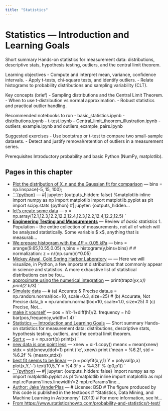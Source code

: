 ```yaml
---
title: "Statistics"
---
```


# Statistics — Introduction and Learning Goals

Short summary
Hands-on statistics for measurement data: distributions, descriptive stats, hypothesis testing, outliers, and the central limit theorem.

Learning objectives
- Compute and interpret mean, variance, confidence intervals.
- Apply t-tests, chi-square tests, and identify outliers.
- Relate histograms to probability distributions and sampling variability (CLT).

Key concepts (brief)
- Sampling distributions and the Central Limit Theorem.
- When to use t-distribution vs normal approximation.
- Robust statistics and practical outlier handling.

Recommended notebooks to run
- basic_statistics.ipynb
- distributions.ipynb
- t-test.ipynb
- Central_limit_theorem_illustration.ipynb
- outliers_example.ipynb and outliers_example_pairs.ipynb

Suggested exercises
- Use bootstrap or t-test to compare two small-sample datasets.
- Detect and justify removal/retention of outliers in a measurement series.

Prerequisites
Introductory probability and basic Python (NumPy, matplotlib).

<!-- AUTOGEN_START -->
## Pages in this chapter

- [Plot the distribution of X_n and the Gaussian fit for comparison](Central_limit_theorem_illustration.qmd) — bins = np.linspace(-5, 15, 100);
- [```{python}](Exploring+different+distribution.qmd) — #| jupyter: {outputs_hidden: false} %matplotlib inline import numpy as np import matplotlib import matplotlib.pyplot as plt import scipy.stats {python} #| jupyter: {outputs_hidden…
- [let's create some data](Lecture_5.qmd) — x = np.array(12.1,12.3,12.2,12.2,12.4,12.3,12.2,12.4,12.2,12.5) `
- [**Engineering Testing and Measurements**](basic_statistics.qmd) — Review of _basic statistics_ 1. Population -- the entire collection of measurements, not all of which will be analyzed statistically. Some variable $ x$, anything that is measurab…
- [We prepare histogram with the $\Delta P = 0.05$ kPa](chi_square_test_example.qmd) — bins = arange(9.65,10.55,0.05) n,bins = histogram(y,bins=bins) # # normalization: z = n/(np.sum(n)*0.05)
- [Mickey Atwal, Cold Spring Harbor Laboratory](distributions.qmd) — --- Here we will visualize, in Python, a few important distributions that commonly appear in science and statistics. A more exhaustive list of statistical distributions can be fou…
- [approximate using the numerical integration](estimate_mean_variance_median_using_pdf.qmd) — print(trapz(y*x,x)) print(2.*b/3) `
- [Simulate data](getting_started.qmd) — # (a) Accurate & Precise data_a = np.random.normal(loc=10, scale=0.3, size=25) # (b) Accurate, Not Precise data_b = np.random.normal(loc=10, scale=1.0, size=25) # (c) Precise, Not…
- [make it yourself](histogram_to_distribution.qmd) — pos = h1:-1+diff(h1)/2. frequency = h0 bar(pos,frequency,width=1.4) `
- [Statistics — Introduction and Learning Goals](intro.qmd) — Short summary Hands-on statistics for measurement data: distributions, descriptive stats, hypothesis testing, outliers, and the central limit theorem.
- [Sort x](outliers_example-2.qmd) — x = np.sort(x) print(x) `
- [new data is one point less](outliers_example.qmd) — xnew = x:-1.copy() meanx = mean(xnew) stdx = std(xnew,ddof=1) print ('x: ', xnew) print ('mean = %6.2f, std = %6.2f\n' % (meanx,stdx))
- [best fit seems to be linear](outliers_example_pairs.qmd) — p = polyfit(x,y,1) Y = polyval(p,x) plot(x,Y,'--') text(10,5,'Y = %4.3f x + %4.3f' % (p0,p1)) `
- [```{python}](outliers_example_two.qmd) — #| jupyter: {outputs_hidden: false} import numpy as np import matplotlib.pyplot as pl %matplotlib inline import matplotlib as mpl mpl.rcParams'lines.linewidth'=2 mpl.rcParams'line…
- [Author: Jake VanderPlas](t-distribution.qmd) — # License: BSD # The figure produced by this code is published in the textbook # "Statistics, Data Mining, and Machine Learning in Astronomy" (2013) # For more information, see ht…
- [From https://www.statisticshowto.com/probability-and-statistics/t-test/](t-test.qmd)

<!-- AUTOGEN_END -->
